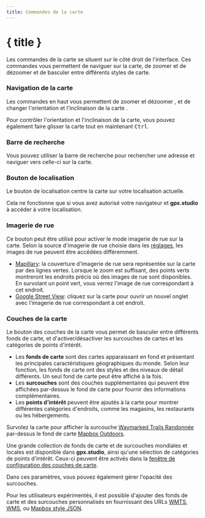 ```yaml
---
title: Commandes de la carte
---
```


<script>
</script>

# { title }

Les commandes de la carte se situent sur le côté droit de l'interface.
Ces commandes vous permettent de naviguer sur la carte, de zoomer et de dézoomer et de basculer entre différents styles de carte.

### <Diff size="16" class="inline-block" style="margin-bottom: 2px" /> Navigation de la carte

Les commandes en haut vous permettent de zoomer <Plus size="16" class="inline-block" style="margin-bottom: 2px" /> et dézoomer <Minus size="16" class="inline-block" style="margin-bottom: 2px" />, et de changer l'orientation et l'inclinaison de la carte <Compass size="16" class="inline-block" style="margin-bottom: 2px" />.

<DocsNote>

Pour contrôler l'orientation et l'inclinaison de la carte, vous pouvez également faire glisser la carte tout en maintenant <kbd>Ctrl</kbd>.

</DocsNote>

### <Search size="16" class="inline-block" style="margin-bottom: 2px" /> Barre de recherche

Vous pouvez utiliser la barre de recherche pour rechercher une adresse et naviguer vers celle-ci sur la carte.

### <LocateFixed size="16" class="inline-block" style="margin-bottom: 2px" /> Bouton de localisation

Le bouton de localisation centre la carte sur votre localisation actuelle.

<DocsNote>

Cela ne fonctionne que si vous avez autorisé votre navigateur et <b>gpx.studio</b> à accéder à votre localisation.

</DocsNote>

### <PersonStanding size="16" class="inline-block" style="margin-bottom: 2px" /> Imagerie de rue

Ce bouton peut être utilisé pour activer le mode imagerie de rue sur la carte.
Selon la source d'imagerie de rue choisie dans les [réglages](./menu/settings), les images de rue peuvent être accédées différemment.

- <a href="https://www.mapillary.com/" target="_blank">Mapillary</a>: la couverture d'imagerie de rue sera représentée sur la carte par des lignes vertes. Lorsque le zoom est suffisant, des points verts montreront les endroits précis où des images de rue sont disponibles. En survolant un point vert, vous verrez l'image de rue correspondant à cet endroit.
- <a href="https://www.google.com/streetview/" target="_blank">Google Street View</a>: cliquez sur la carte pour ouvrir un nouvel onglet avec l’imagerie de rue correspondant à cet endroit.

### <Layers size="16" class="inline-block" style="margin-bottom: 2px" /> Couches de la carte

Le bouton des couches de la carte vous permet de basculer entre différents fonds de carte, et d'activer/désactiver les surcouches de cartes et les catégories de points d'intérêt.

- Les **fonds de carte** sont des cartes apparaissant en fond et présentant les principales caractéristiques géographiques du monde.
  Selon leur fonction, les fonds de carte ont des styles et des niveaux de détail différents.
  Un seul fond de carte peut être affiché à la fois.
- Les **surcouches** sont des couches supplémentaires qui peuvent être affichées par-dessus le fond de carte pour fournir des informations complémentaires.
- Les **points d'intérêt** peuvent être ajoutés à la carte pour montrer différentes catégories d'endroits, comme les magasins, les restaurants ou les hébergements.

<div class="flex flex-col items-center">
    <DocsLayers />
    <span class="text-sm text-center mt-2">
        Survolez la carte pour afficher la surcouche <a href="https://hiking.waymarkedtrails.org" target="_blank">Waymarked Trails Randonnée</a> par-dessus le fond de carte <a href="https://www.mapbox.com/maps/outdoors" target="_blank">Mapbox Outdoors</a>.
    </span>
</div>

Une grande collection de fonds de carte et de surcouches mondiales et locales est disponible dans **gpx.studio**, ainsi qu'une sélection de catégories de points d'intérêt.
Ceux-ci peuvent être activés dans la [fenêtre de configuration des couches de carte](./menu/settings).

Dans ces paramètres, vous pouvez également gérer l'opacité des surcouches.

Pour les utilisateurs expérimentés, il est possible d'ajouter des fonds de carte et des surcouches personnalisés en fournissant des URLs <a href="https://en.wikipedia.org/wiki/Web_Map_Tile_Service" target="_blank">WMTS</a>, <a href="https://en.wikipedia.org/wiki/Web_Map_Service" target="_blank">WMS</a>, ou <a href="https://docs.mapbox.com/help/glossary/style/" target="_blank">Mapbox style JSON</a>.
